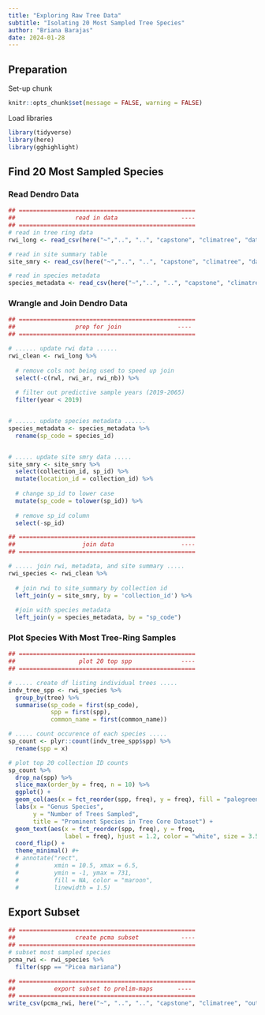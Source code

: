 ```yaml
---
title: "Exploring Raw Tree Data"
subtitle: "Isolating 20 Most Sampled Tree Species"
author: "Briana Barajas"
date: 2024-01-28
---
```


## Preparation

Set-up chunk

```r
knitr::opts_chunk$set(message = FALSE, warning = FALSE)
```

Load libraries

```r
library(tidyverse)
library(here)
library(gghighlight)
```

## Find 20 Most Sampled Species

### Read Dendro Data

```r
## ==================================================
##                 read in data                  ----
## ==================================================
# read in tree ring data
rwi_long <- read_csv(here("~","..", "..", "capstone", "climatree", "dataverse-archive", "rwi_long.csv"))

# read in site summary table
site_smry <- read_csv(here("~","..", "..", "capstone", "climatree", "dataverse-archive", "site_summary.csv"))

# read in species metadata
species_metadata <- read_csv(here("~","..", "..", "capstone", "climatree", "dataverse-archive", "species_metadata.csv"))
```

### Wrangle and Join Dendro Data

```r
## ==================================================
##                 prep for join                ----
## ==================================================

# ...... update rwi data ......
rwi_clean <- rwi_long %>% 
  
  # remove cols not being used to speed up join 
  select(-c(rwl, rwi_ar, rwi_nb)) %>% 
  
  # filter out predictive sample years (2019-2065)
  filter(year < 2019)


# ...... update species metadata ......
species_metadata <- species_metadata %>% 
  rename(sp_code = species_id)


# ..... update site smry data .....
site_smry <- site_smry %>%
  select(collection_id, sp_id) %>% 
  mutate(location_id = collection_id) %>%
  
  # change sp_id to lower case
  mutate(sp_code = tolower(sp_id)) %>% 
  
  # remove sp_id column
  select(-sp_id)

## ==================================================
##                   join data                   ----
## ==================================================

# ..... join rwi, metadata, and site summary .....
rwi_species <- rwi_clean %>% 
  
  # join rwi to site_summary by collection id
  left_join(y = site_smry, by = 'collection_id') %>% 
  
  #join with species metadata
  left_join(y = species_metadata, by = "sp_code")
```

### Plot Species With Most Tree-Ring Samples

```r
## ==================================================
##                  plot 20 top spp              ----
## ==================================================

# ..... create df listing individual trees .....
indv_tree_spp <- rwi_species %>% 
  group_by(tree) %>% 
  summarise(sp_code = first(sp_code), 
            spp = first(spp),
            common_name = first(common_name))

# ..... count occurence of each species .....
sp_count <- plyr::count(indv_tree_spp$spp) %>% 
  rename(spp = x)

# plot top 20 collection ID counts
sp_count %>% 
  drop_na(spp) %>% 
  slice_max(order_by = freq, n = 10) %>% 
  ggplot() +
  geom_col(aes(x = fct_reorder(spp, freq), y = freq), fill = "palegreen4") +
  labs(x = "Genus Species",
       y = "Number of Trees Sampled",
       title = "Prominent Species in Tree Core Dataset") +
  geom_text(aes(x = fct_reorder(spp, freq), y = freq,
                label = freq), hjust = 1.2, color = "white", size = 3.5) +
  coord_flip() +
  theme_minimal() #+
  # annotate("rect", 
  #          xmin = 10.5, xmax = 6.5, 
  #          ymin = -1, ymax = 731, 
  #          fill = NA, color = "maroon",
  #          linewidth = 1.5)
```

## Export Subset

```r
## ==================================================
##                 create pcma subset            ----
## ==================================================
# subset most sampled species
pcma_rwi <- rwi_species %>% 
  filter(spp == "Picea mariana")

## ==================================================
##           export subset to prelim-maps       ----
## ==================================================
write_csv(pcma_rwi, here("~", "..", "..", "capstone", "climatree", "output-data", "step-1-output", "pcma_rwi.csv"))
```





